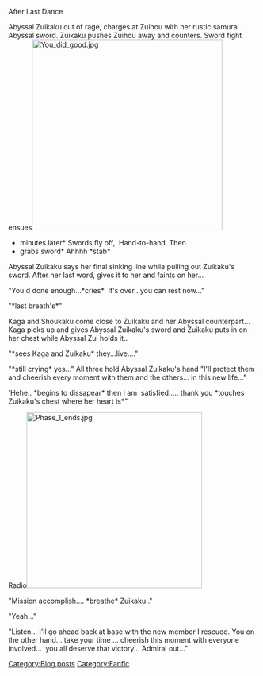 After Last Dance

Abyssal Zuikaku out of rage, charges at Zuihou with her rustic samurai Abyssal sword. Zuikaku pushes Zuihou away and counters. Sword fight ensues[[File:You_did_good.jpg|thumb|384px]]
*minutes later* Swords fly off,  Hand-to-hand. Then 
*grabs sword* Ahhhh *stab* 
Abyssal Zuikaku says her final sinking line while pulling out Zuikaku's sword. After her last word, gives it to her and faints on her...

"You'd done enough...*cries*  It's over...you can rest now..."

"*last breath's*"

Kaga and Shoukaku come close to Zuikaku and her Abyssal counterpart... Kaga picks up and gives Abyssal Zuikaku's sword and Zuikaku puts in on her chest while Abyssal Zui holds it..

"*sees Kaga and Zuikaku* they...live...."

"*still crying* yes..." All three hold Abyssal Zuikaku's hand "I'll protect them and cheerish every moment with them and the others... in this new life..."

'Hehe.. *begins to dissapear* then I am  satisfied..... thank you *touches Zuikaku's chest where her heart is*" 

Radio[[File:Phase_1_ends.jpg|thumb|354px]]

"Mission accomplish.... *breathe* Zuikaku.."

"Yeah..." 

"Listen... I'll go ahead back at base with the new member I rescued. You on the other hand... take your time ... cheerish this moment with everyone involved...  you all deserve that victory... Admiral out..."
[[Category:Blog posts]]
[[Category:Fanfic]]